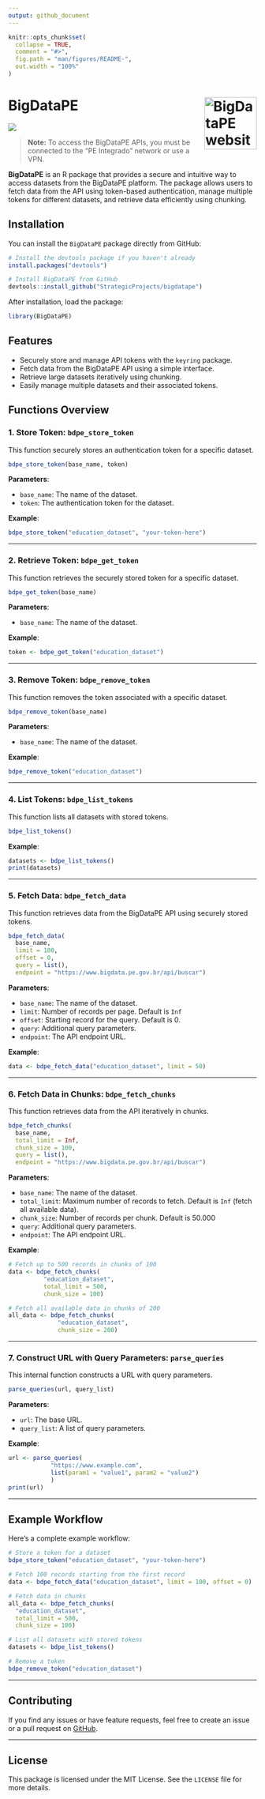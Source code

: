 ```yaml
---
output: github_document
---
```


<!-- README.md is generated from README.Rmd. Please edit that file -->

```r
knitr::opts_chunk$set(
  collapse = TRUE,
  comment = "#>",
  fig.path = "man/figures/README-",
  out.width = "100%"
)
```

# BigDataPE <a href="https://github.com/StrategicProjects/bigdatape"><img src="man/figures/logo.png" align="right" height="106" alt="BigDataPE website" /></a>

<!-- badges: start -->
![](https://img.shields.io/badge/devel%20version-0.0.9-blue.svg)
<!-- badges: end -->

> **Note:** To access the BigDataPE APIs, you must be connected to the "PE Integrado" network or use a VPN.



**BigDataPE** is an R package that provides a secure and intuitive way to access datasets from the BigDataPE platform. The package allows users to fetch data from the API using token-based authentication, manage multiple tokens for different datasets, and retrieve data efficiently using chunking.

## Installation

You can install the `BigDataPE` package directly from GitHub:

```r
# Install the devtools package if you haven't already
install.packages("devtools")

# Install BigDataPE from GitHub
devtools::install_github("StrategicProjects/bigdatape")
```

After installation, load the package:

```r
library(BigDataPE)
```

## Features

- Securely store and manage API tokens with the `keyring` package.
- Fetch data from the BigDataPE API using a simple interface.
- Retrieve large datasets iteratively using chunking.
- Easily manage multiple datasets and their associated tokens.

## Functions Overview

### 1. Store Token: `bdpe_store_token`

This function securely stores an authentication token for a specific dataset.

```r
bdpe_store_token(base_name, token)
```

**Parameters**:

- `base_name`: The name of the dataset.
- `token`: The authentication token for the dataset.

**Example**:

```r
bdpe_store_token("education_dataset", "your-token-here")
```

---

### 2. Retrieve Token: `bdpe_get_token`

This function retrieves the securely stored token for a specific dataset.

```r
bdpe_get_token(base_name)
```

**Parameters**:

- `base_name`: The name of the dataset.

**Example**:
```r
token <- bdpe_get_token("education_dataset")
```

---

### 3. Remove Token: `bdpe_remove_token`

This function removes the token associated with a specific dataset.

```r
bdpe_remove_token(base_name)
```

**Parameters**:

- `base_name`: The name of the dataset.

**Example**:
```r
bdpe_remove_token("education_dataset")
```

---

### 4. List Tokens: `bdpe_list_tokens`

This function lists all datasets with stored tokens.

```r
bdpe_list_tokens()
```

**Example**:

```r
datasets <- bdpe_list_tokens()
print(datasets)
```

---

### 5. Fetch Data: `bdpe_fetch_data`

This function retrieves data from the BigDataPE API using securely stored tokens.

```r
bdpe_fetch_data(
  base_name, 
  limit = 100, 
  offset = 0, 
  query = list(), 
  endpoint = "https://www.bigdata.pe.gov.br/api/buscar")
```

**Parameters**:

- `base_name`: The name of the dataset.
- `limit`: Number of records per page. Default is `Inf`
- `offset`: Starting record for the query. Default is 0.
- `query`: Additional query parameters.
- `endpoint`: The API endpoint URL.

**Example**:

```r
data <- bdpe_fetch_data("education_dataset", limit = 50)
```

---

### 6. Fetch Data in Chunks: `bdpe_fetch_chunks`

This function retrieves data from the API iteratively in chunks.

```r
bdpe_fetch_chunks(
  base_name, 
  total_limit = Inf, 
  chunk_size = 100, 
  query = list(), 
  endpoint = "https://www.bigdata.pe.gov.br/api/buscar")
```

**Parameters**:

- `base_name`: The name of the dataset.
- `total_limit`: Maximum number of records to fetch. Default is `Inf` (fetch all available data).
- `chunk_size`: Number of records per chunk. Default is 50.000
- `query`: Additional query parameters.
- `endpoint`: The API endpoint URL.

**Example**:

```r
# Fetch up to 500 records in chunks of 100
data <- bdpe_fetch_chunks(
          "education_dataset", 
          total_limit = 500, 
          chunk_size = 100)

# Fetch all available data in chunks of 200
all_data <- bdpe_fetch_chunks(
              "education_dataset", 
              chunk_size = 200)
```

---

### 7. Construct URL with Query Parameters: `parse_queries`

This internal function constructs a URL with query parameters.

```r
parse_queries(url, query_list)
```

**Parameters**:

- `url`: The base URL.
- `query_list`: A list of query parameters.

**Example**:

```r
url <- parse_queries(
            "https://www.example.com", 
            list(param1 = "value1", param2 = "value2")
            )
print(url)
```

---

## Example Workflow

Here’s a complete example workflow:

```r
# Store a token for a dataset
bdpe_store_token("education_dataset", "your-token-here")

# Fetch 100 records starting from the first record
data <- bdpe_fetch_data("education_dataset", limit = 100, offset = 0)

# Fetch data in chunks
all_data <- bdpe_fetch_chunks(
  "education_dataset", 
  total_limit = 500, 
  chunk_size = 100)

# List all datasets with stored tokens
datasets <- bdpe_list_tokens()

# Remove a token
bdpe_remove_token("education_dataset")
```

---

## Contributing

If you find any issues or have feature requests, feel free to create an issue or a pull request on [GitHub](https://github.com/StrategicProjects/bigdatape).

---

## License

This package is licensed under the MIT License. See the `LICENSE` file for more details.
